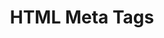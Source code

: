 ---
id: "web_tf_hard_017"
questionType: "TRUE_FALSE"
title: "HTML Meta Tags"
statement: "Meta tags can be used to control browser caching behavior."
difficulty: "HARD"
category: "Web Development"
correctAnswer: true
explanation: "Meta tags like 'cache-control' and 'pragma' can influence caching."
---